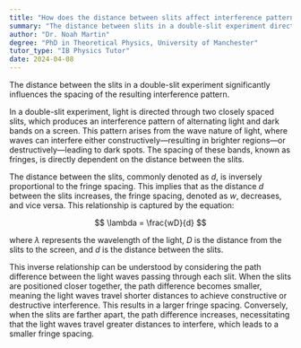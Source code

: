 ```yaml
---
title: "How does the distance between slits affect interference patterns?"
summary: "The distance between slits in a double-slit experiment directly affects the spacing of the interference pattern."
author: "Dr. Noah Martin"
degree: "PhD in Theoretical Physics, University of Manchester"
tutor_type: "IB Physics Tutor"
date: 2024-04-08
---
```


The distance between the slits in a double-slit experiment significantly influences the spacing of the resulting interference pattern.

In a double-slit experiment, light is directed through two closely spaced slits, which produces an interference pattern of alternating light and dark bands on a screen. This pattern arises from the wave nature of light, where waves can interfere either constructively—resulting in brighter regions—or destructively—leading to dark spots. The spacing of these bands, known as fringes, is directly dependent on the distance between the slits.

The distance between the slits, commonly denoted as $d$, is inversely proportional to the fringe spacing. This implies that as the distance $d$ between the slits increases, the fringe spacing, denoted as $w$, decreases, and vice versa. This relationship is captured by the equation:

$$
\lambda = \frac{wD}{d}
$$

where $\lambda$ represents the wavelength of the light, $D$ is the distance from the slits to the screen, and $d$ is the distance between the slits.

This inverse relationship can be understood by considering the path difference between the light waves passing through each slit. When the slits are positioned closer together, the path difference becomes smaller, meaning the light waves travel shorter distances to achieve constructive or destructive interference. This results in a larger fringe spacing. Conversely, when the slits are farther apart, the path difference increases, necessitating that the light waves travel greater distances to interfere, which leads to a smaller fringe spacing.
    